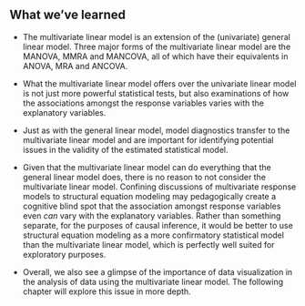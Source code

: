 ## What we've learned

* The multivariate linear model is an extension of the (univariate) general linear model. Three major forms of the multivariate linear model are the MANOVA, MMRA and MANCOVA, all of which have their equivalents in ANOVA, MRA and ANCOVA.

* What the multivariate linear model offers over the univariate linear model is not just more powerful statistical tests, but also examinations of how the associations amongst the response variables varies with the explanatory variables. 

* Just as with the general linear model, model diagnostics transfer to the multivariate linear model and are important for identifying potential issues in the validity of the estimated statistical model.

* Given that the multivariate linear model can do everything that the general linear model does, there is no reason to not consider the multivariate linear model. Confining discussions of multivariate response models to structural equation modeling may pedagogically create a cognitive blind spot that the association amongst response variables even *can* vary with the explanatory variables. Rather than something separate, for the purposes of causal inference, it would be better to use structural equation modeling as a more confirmatory statistical model than the multivariate linear model, which is perfectly well suited for exploratory purposes. 

* Overall, we also see a glimpse of the importance of data visualization in the analysis of data using the multivariate linear model. The following chapter will explore this issue in more depth.
